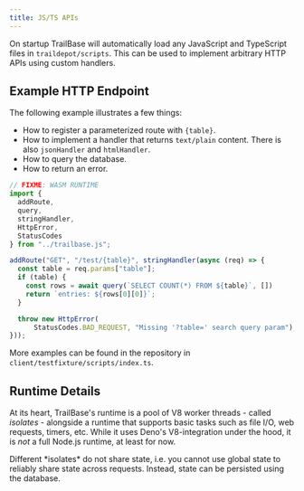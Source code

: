 ```yaml
---
title: JS/TS APIs
---
```



On startup TrailBase will automatically load any JavaScript and TypeScript
files in `traildepot/scripts`.
This can be used to implement arbitrary HTTP APIs using custom handlers.

## Example HTTP Endpoint

The following example illustrates a few things:

* How to register a parameterized route with `{table}`.
* How to implement a handler that returns `text/plain` content. There is also
  `jsonHandler` and `htmlHandler`.
* How to query the database.
* How to return an error.

```js
// FIXME: WASM RUNTIME
import {
  addRoute,
  query,
  stringHandler,
  HttpError,
  StatusCodes
} from "../trailbase.js";

addRoute("GET", "/test/{table}", stringHandler(async (req) => {
  const table = req.params["table"];
  if (table) {
    const rows = await query(`SELECT COUNT(*) FROM ${table}`, [])
    return `entries: ${rows[0][0]}`;
  }

  throw new HttpError(
      StatusCodes.BAD_REQUEST, "Missing '?table=' search query param");
}));
```

More examples can be found in the repository in
`client/testfixture/scripts/index.ts`.

## Runtime Details

At its heart, TrailBase's runtime is a pool of V8 worker threads - called
*isolates* - alongside a runtime that supports basic tasks such as file I/O, web
requests, timers, etc.
While it uses Deno's V8-integration under the hood, it is *not* a full Node.js
runtime, at least for now.

<Aside type="note" title="State Sharing">
  Different *isolates* do not share state, i.e. you cannot use global state to
  reliably share state across requests. Instead, state can be persisted using
  the database.
</Aside>
